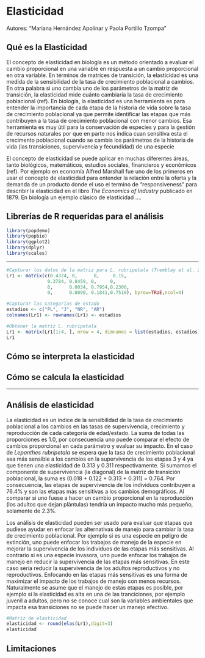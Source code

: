 # Elasticidad

Autores: "Mariana Hernández Apolinar y Paola Portillo Tzompa"

## Qué es la Elasticidad

El concepto de elasticidad en biología es un método orientado a evaluar el cambio proporcional en una variable en respuesta a un cambio proporcional en otra variable. En términos de matrices de transición, la elasticidad es una medida de la sensibilidad de la tasa de crecimiento poblacional a cambios. En otra palabra si uno cambia uno de los parámetros de la matriz de transición, la elasticidad mide cuánto cambiaria la tasa de crecimiento poblacional (ref). En biología, la elasticidad es una herramienta es para entender la importancia de cada etapa de la historia de vida sobre la tasa de crecimiento poblacional ya que permite identificar las etapas que más contribuyen a la tasa de crecimiento poblacional con menor cambios. Esa herramienta es muy útil para la conservación de especies y para la gestión de recursos naturales por que en parte nos indica cuan sensitiva esta el crecimento poblacional cuando se cambia los parámetros de la historia de vida (las transiciones, supervivencia y fecundidad) de una especie 

El concepto de elasticidad se puede aplicar en muchas diferentes áreas, tanto biológicos, matemáticos, estudios sociales, financieros y económicos (ref). Por ejemplo en economía Alfred Marshall fue uno de los primeros en usar el concepto de elasticidad para entender la relación entre la oferta y la demanda de un producto donde el uso el termino de "responsiveness" para describir la elasticidad en el libro *The Economics of Industry* publicado en 1879. En biología un ejemplo clásico de elasticidad ....

## Librerías de R requeridas para el análisis

```r
library(popdemo)
library(popbio)
library(ggplot2)
library(dplyr)
library(scales)
```

***


```r

#Capturar los datos de la matriz para L. rubripetala (Tremblay et al. 2015)
Lr1 <- matrix(c(0.4324, 0,      0,     0.15,
               0.3784, 0.8459, 0,     0,
               0,      0.0034, 0.7954,0.2300,
               0,      0.0890, 0.1841,0.7510), byrow=TRUE,ncol=4)

#Capturar las categorias de estado
estadios <- c("PL", "J", "NR", "AR")
colnames(Lr1) <- rownames(Lr1) <- estadios

#Obtener la matriz L. rubripetala 
Lr1 <- matrix(Lr1[1:4, ], nrow = 4, dimnames = list(estadios, estadios))
Lr1

```

## Cómo se interpreta la elasticidad


## Cómo se calcula la elasticidad


***

## Análisis de elasticidad

La elasticidad es un indice de la sensibilidad de la tasa de crecimiento poblacional a los cambios en las tasas de supervivencia, crecimiento y reproducción de cada categoría de edad/estado. La suma de todas las proporciones es 1.0, por consecuencia uno puede comparar el efecto de cambios proporcional en cada parámetro y evaluar su impacto. En el caso de *Lepanthes rubripetala* se espera que la tasa de crecimiento poblacional sea más sensible a los cambios en la supervivencia de los etapas 3 y 4 ya que tienen una elasticidad de 0.313 y 0.311 respectivamente. Si sumamos el componente de supervivencia (la diagonal) de la matriz de transición poblacional, la suma es (0.018 + 0.122 + 0.313 + 0.311) = 0.764. Por consecuencia, las etapas de supervivencia de los individuos contribuyen a 76.4% y son las etapas más sensitivas a los cambios demográficos. Al comparar si uno fuese a hacer un cambio proporcional en la reproducción (los adultos que dejan plántulas) tendría un impacto mucho más pequeño, solamente de 2.3%.

Los análisis de elasticidad pueden ser usado para evaluar que etapas que pudiese ayudar en enfocar las alternativas de manejo para cambiar la tasa de crecimiento poblacional. Por ejemplo si es una especie en peligro de extinción, uno puede enfocar los trabajos de manejo de la especie en mejorar la supervivencia de los individuos de las etapas más sensitivas. Al contrario si es una especie invasora, uno puede enfocar los trabajos de manejo en reducir la supervivencia de las etapas más sensitivas. En este caso seria reducir la supervivencia de los adultos reproductivos y no reproductivos. Enfocando en las etapas más sensitivas es una forma de maximizar el impacto de los trabajos de manejo con menos recursos. Naturalmente se asume que el manejo de estas etapas es posible, por ejemplo si la elasticidad es alta en una de las tranciciones, por ejemplo juvenil a adultos, pero no se conoce cual son la variables ambientales que impacta esa transiciones no se puede hacer un manejo efectivo. 


```r
#Matriz de elasticidad
elasticidad <- round(elas(Lr1),digit=3)
elasticidad
```

## Limitaciones



